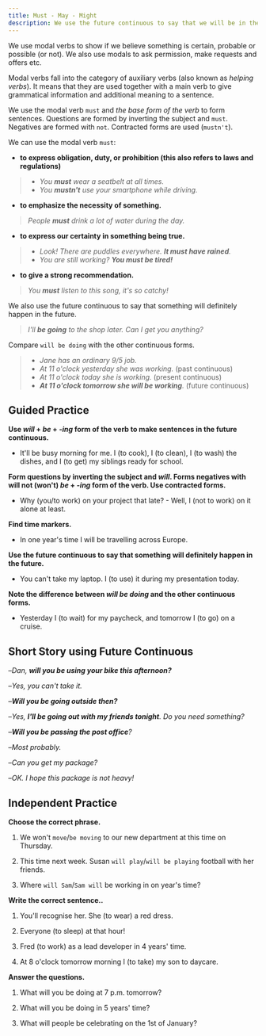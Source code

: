 ```yaml
---
title: Must - May - Might
description: We use the future continuous to say that we will be in the middle of doing something at certain time in the future.
---
```


We use modal verbs to show if we believe something is certain, probable or possible (or not). We also use modals to ask permission, make requests and offers etc.

Modal verbs fall into the category of auxiliary verbs (also known as _helping verbs_). It means that they are used together with a main verb to give grammatical information and additional meaning to a sentence.

We use the modal verb `must` and _the base form of the verb_ to form sentences. Questions are formed by inverting the subject and `must`. Negatives are formed with `not`. Contracted forms are used (`mustn't`).

We can use the modal verb `must`:

- **to express obligation, duty, or prohibition (this also refers to laws and regulations)**

> - _You **must** wear a seatbelt at all times._
> - _You **mustn't** use your smartphone while driving._

- **to emphasize the necessity of something.**

> _People **must** drink a lot of water during the day._

- **to express our certainty in something being true.**

> - _Look! There are puddles everywhere. **It must have rained**._
> - _You are still working? **You must be tired!**_

- **to give a strong recommendation.**

> _You **must** listen to this song, it's so catchy!_

We also use the future continuous to say that something will definitely happen in the future.

> _I'll **be going** to the shop later. Can I get you anything?_

Compare `will be doing` with the other continuous forms.

> - _Jane has an ordinary 9/5 job._
> - _At 11 o'clock yesterday she was working._ (past continuous)
> - _At 11 o'clock today she is working._ (present continuous)
> - _**At 11 o'clock tomorrow she will be working**._ (future continuous)

## Guided Practice

**Use _will_ + _be_ + _-ing_ form of the verb to make sentences in the future continuous.**

- It'll be busy morning for me. I (to cook), I (to clean), I (to wash) the dishes, and I (to get) my siblings ready for school. <InfoTooltip label="It'll be a busy morning for me. I'll be cooking, I'll be cleaning, I'll be washing the dishes, and I'll be getting my siblings ready for school." />

**Form questions by inverting the subject and _will_. Forms negatives with will not (won't) _be_ + _-ing_ form of the verb. Use contracted forms.**

- Why (you/to work) on your project that late? - Well, I (not to work) on it alone at least. <InfoTooltip label="Why will you be working on your project that late? - Well, I won't be working on it alone at least." />

**Find time markers.**

- In one year's time I will be travelling across Europe. <InfoTooltip label="one year's time" />

**Use the future continuous to say that something will definitely happen in the future.**

- You can't take my laptop. I (to use) it during my presentation today. <InfoTooltip label="I'll be using it during my presentation today." />

**Note the difference between _will be doing_ and the other continuous forms.**

- Yesterday I (to wait) for my paycheck, and tomorrow I (to go) on a cruise. <InfoTooltip label="Yesterday I was waiting for my paycheck, and tomorrow I will be going on a cruise." />

## Short Story using Future Continuous

–_Dan, **will you be using your bike this afternoon?**_

–_Yes, you can't take it._

–_**Will you be going outside then?**_

–_Yes, **I'll be going out with my friends tonight**. Do you need something?_

–_**Will you be passing the post office**?_

–_Most probably._

–_Can you get my package?_

–_OK. I hope this package is not heavy!_

## Independent Practice

**Choose the correct phrase.**

1. We won't `move`/`be moving` to our new department at this time on Thursday. <InfoTooltip label="be moving" />

2. This time next week. Susan `will play`/`will be playing` football with her friends. <InfoTooltip label="will be playing" />

3. Where `will Sam`/`Sam will` be working in on year's time? <InfoTooltip label="will Sam" />

**Write the correct sentence..**

1. You'll recognise her. She (to wear) a red dress. <InfoTooltip label="She will be wearing a red dress." />

2. Everyone (to sleep) at that hour! <InfoTooltip label="Everyone will be sleeping at that hour!" />

3. Fred (to work) as a lead developer in 4 years' time. <InfoTooltip label="Fred will be working as a lead developer in 4 years' time." />

4. At 8 o'clock tomorrow morning I (to take) my son to daycare. <InfoTooltip label="At 8 o'clock tomorrow morning I will be taking my son to daycare." />

**Answer the questions.**

1. What will you be doing at 7 p.m. tomorrow? <InfoTooltip label="I'll be driving to Boston at this time tomorrow." />

2. What will you be doing in 5 years' time? <InfoTooltip label="I'll be working at a tech company." />

3. What will people be celebrating on the 1st of January? <InfoTooltip label="People will be celebrating New Year on the 1st of January." />
